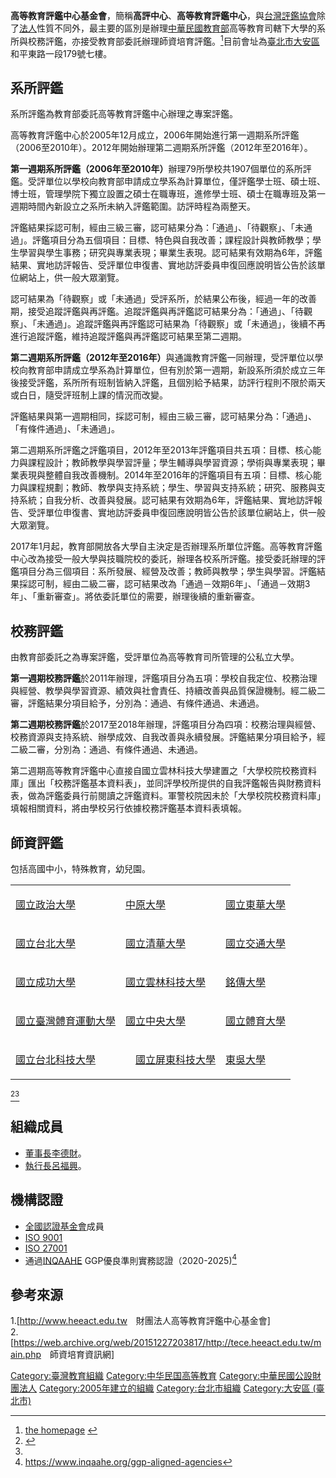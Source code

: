 '''高等教育評鑑中心基金會'''，簡稱'''高評中心'''、'''高等教育評鑑中心'''，與[[台灣評鑑協會|台灣評鑑協會]]除了[[法人|法人]]性質不同外，最主要的區別是辦理[[中華民國教育部|中華民國教育部]]高等教育司轄下大學的系所與校務評鑑，亦接受教育部委託辦理師資培育評鑑。<ref>[http://www.heeact.edu.tw/mp.asp?mp=2 the homepage] {{webarchive|url=https://web.archive.org/web/20110612043842/http://www.heeact.edu.tw/mp.asp?mp=2 |date=2011-06-12 }}</ref>目前會址為[[臺北市|臺北市]][[大安區_(臺北市)|大安區]]和平東路一段179號七樓。

==系所評鑑==
系所評鑑為教育部委託高等教育評鑑中心辦理之專案評鑑。

高等教育評鑑中心於2005年12月成立，2006年開始進行第一週期系所評鑑（2006至2010年）。2012年開始辦理第二週期系所評鑑（2012年至2016年）。


'''第一週期系所評鑑（2006年至2010年）'''辦理79所學校共1907個單位的系所評鑑。受評單位以學校向教育部申請成立學系為計算單位，僅評鑑學士班、碩士班、博士班，管理學院下獨立設置之碩士在職專班，進修學士班、碩士在職專班及第一週期時間內新設立之系所未納入評鑑範圍。訪評時程為兩整天。

評鑑結果採認可制，經由三級三審，認可結果分為：「通過」、「待觀察」、「未通過」。評鑑項目分為五個項目：目標、特色與自我改善；課程設計與教師教學；學生學習與學生事務；研究與專業表現；畢業生表現。認可結果有效期為6年，評鑑結果、實地訪評報告、受評單位申復書、實地訪評委員申復回應說明皆公告於該單位網站上，供一般大眾瀏覽。

認可結果為「待觀察」或「未通過」受評系所，於結果公布後，經過一年的改善期，接受追蹤評鑑與再評鑑。追蹤評鑑與再評鑑認可結果分為：「通過」、「待觀察」、「未通過」。追蹤評鑑與再評鑑認可結果為「待觀察」或「未通過」，後續不再進行追蹤評鑑，維持追蹤評鑑與再評鑑認可結果至第二週期。


'''第二週期系所評鑑（2012年至2016年）'''與通識教育評鑑一同辦理，受評單位以學校向教育部申請成立學系為計算單位，但有別於第一週期，新設系所須於成立三年後接受評鑑，系所所有班制皆納入評鑑，且個別給予結果，訪評行程則不限於兩天或白日，隨受評班制上課的情況而改變。

評鑑結果與第一週期相同，採認可制，經由三級三審，認可結果分為：「通過」、「有條件通過」、「未通過」。

第二週期系所評鑑之評鑑項目，2012年至2013年評鑑項目共五項：目標、核心能力與課程設計；教師教學與學習評量；學生輔導與學習資源；學術與專業表現；畢業表現與整體自我改善機制。2014年至2016年的評鑑項目有五項：目標、核心能力與課程規劃；教師、教學與支持系統；學生、學習與支持系統；研究、服務與支持系統；自我分析、改善與發展。認可結果有效期為6年，評鑑結果、實地訪評報告、受評單位申復書、實地訪評委員申復回應說明皆公告於該單位網站上，供一般大眾瀏覽。


2017年1月起，教育部開放各大學自主決定是否辦理系所單位評鑑。高等教育評鑑中心改為接受一般大學與技職院校的委託，辦理各校系所評鑑。接受委託辦理的評鑑項目分為三個項目：系所發展、經營及改善；教師與教學；學生與學習。評鑑結果採認可制，經由二級二審，認可結果改為「通過－效期6年」、「通過－效期3年」、「重新審查」。將依委託單位的需要，辦理後續的重新審查。

==校務評鑑==
由教育部委託之為專案評鑑，受評單位為高等教育司所管理的公私立大學。

'''第一週期校務評鑑'''於2011年辦理，評鑑項目分為五項：學校自我定位、校務治理與經營、教學與學習資源、績效與社會責任、持續改善與品質保證機制。經二級二審，評鑑結果分項目給予，分別為：通過、有條件通過、未通過。

'''第二週期校務評鑑'''於2017至2018年辦理，評鑑項目分為四項：校務治理與經營、校務資源與支持系統、辦學成效、自我改善與永續發展。評鑑結果分項目給予，經二級二審，分別為：通過、有條件通過、未通過。

第二週期高等教育評鑑中心直接自國立雲林科技大學建置之「大學校院校務資料庫」匯出「校務評鑑基本資料表」，並同評學校所提供的自我評鑑報告與財務資料表，做為評鑑委員行前閱讀之評鑑資料。軍警校院因未於「大學校院校務資料庫」填報相關資料，將由學校另行依據校務評鑑基本資料表填報。

==師資評鑑==
包括高國中小，特殊教育，幼兒園。
{| class="wikitable"
|-
|[[國立政治大學|國立政治大學]] || [[中原大學|中原大學]]|| [[國立東華大學|國立東華大學]]
|-
| [[國立台北大學|國立台北大學]] || [[國立清華大學|國立清華大學]] || [[國立交通大學|國立交通大學]]
|-
| [[國立成功大學|國立成功大學]] || [[國立雲林科技大學|國立雲林科技大學]] || [[銘傳大學|銘傳大學]]
|-
| [[國立臺灣體育運動大學|國立臺灣體育運動大學]] || [[國立中央大學|國立中央大學]] || [[國立體育大學|國立體育大學]]
|-
| [[國立台北科技大學|國立台北科技大學]] ||　[[國立屏東科技大學|國立屏東科技大學]] || [[東吳大學|東吳大學]]
|}
<ref name="tece.heeact.edu.tw">{{Cite web |url=http://tece.heeact.edu.tw/main.php?mtype=sumrepo |title=存档副本 |access-date=2015-07-15 |archive-url=https://web.archive.org/web/20150716103043/http://tece.heeact.edu.tw/main.php?mtype=sumrepo |archive-date=2015-07-16 |dead-url=yes }}</ref><ref name="tece.heeact.edu.tw"/>

==組織成員==
*[[董事長|董事長]][[李德財|李德財]]。
*[[執行長|執行長]][[呂福興|呂福興]]。

==機構認證==
*[[全國認證基金會|全國認證基金會]]成員
*[[ISO_9001|ISO 9001]]
*[[ISO_27001|ISO 27001]]
*通過[[International_Network_for_Quality_Assurance_Agencies|INQAAHE]] GGP優良準則實務認證（2020-2025)<ref>https://www.inqaahe.org/ggp-aligned-agencies</ref>

==參考來源==
{{reflist}}
1.[http://www.heeact.edu.tw　財團法人高等教育評鑑中心基金會]<br>
2.[https://web.archive.org/web/20151227203817/http://tece.heeact.edu.tw/main.php　師資培育資訊網]
[[Category:臺灣教育組織|Category:臺灣教育組織]]
[[Category:中华民国高等教育|Category:中华民国高等教育]]
[[Category:中華民國公設財團法人|Category:中華民國公設財團法人]]
[[Category:2005年建立的組織|Category:2005年建立的組織]]
[[Category:台北市組織|Category:台北市組織]]
[[Category:大安區_(臺北市)|Category:大安區 (臺北市)]]